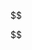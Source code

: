 ::: {.hidden}
$$
\DeclareMathOperator{\sign}{sign}
\DeclareMathOperator{\prox}{prox}
\DeclareMathOperator{\rank}{rank}
\DeclareMathOperator{\Tr}{Tr}
\DeclareMathOperator{\Diag}{Diag}
\DeclareMathOperator{\diag}{diag}

\newcommand{\MyParen}[1]{\left( #1 \right)}
\newcommand{\MyBrack}[1]{\left\lbrack #1 \right\rbrack}
\newcommand{\MyBrace}[1]{\left\lbrace #1 \right\rbrace}
\newcommand{\MyMat}[1]{\begin{bmatrix} #1 \end{bmatrix}}
\newcommand{\MyNorm}[2]{{\left\| #1 \right\|}_{#2}}
\newcommand{\MyAbs}[1]{\left| #1 \right|}
\newcommand{\MyNormTwo}[1]{\MyNorm{#1}{2}}
\newcommand{\MyCeil}[1]{\lceil #1 \rceil}
\newcommand{\MyInProd}[2]{\langle #1, #2 \rangle}
\newcommand{\MyUndBrace}[2]{\underset{#2}{\underbrace{#1}}}
\newcommand{\RR}[1]{\mathbb{R}^{#1}}
\newcommand{\InR}[1]{\in \mathbb{R}^{#1}}
\newcommand{\InC}[1]{\in \mathbb{C}^{#1}}
\newcommand{\BS}[1]{\boldsymbol{#1}}
\newcommand{\MyClr}[2]{{\color{#1}{#2}}}
\newcommand{\MyQuad}[2]{ {#1}^{T} #2 #1 }
$$
:::